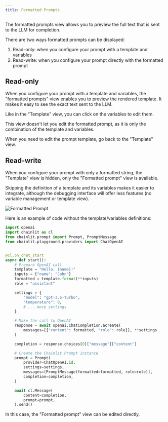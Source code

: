 ```yaml
---
title: Formatted Prompts
---
```


The formatted prompts view allows you to preview the full text that is sent to the LLM for completion.

There are two ways formatted prompts can be displayed:

1. Read-only: when you configure your prompt with a template and variables
2. Read-write: when you configure your prompt directly with the formatted prompt

## Read-only

When you configure your prompt with a template and variables, the "formatted prompts" view enables you to preview the rendered template. It makes it easy to see the exact text sent to the LLM.

Like in the "Template" view, you can click on the variables to edit them.

This view doesn't let you edit the formatted prompt, as it is only the combination of the template and variables.

When you need to edit the prompt template, go back to the "Template" view.

## Read-write

When you configure your prompt with only a formatted string, the "Template" view is hidden, only the "Formatted prompt" view is available.

Skipping the definition of a template and its variables makes it easier to integrate, although the debugging interface will offer less features (no variable management or template view).

![Formatted Prompt](/images/prompt-playground-formatted-prompt.png)

Here is an example of code without the template/variables definitions:

```python
import openai
import chainlit as cl
from chainlit.prompt import Prompt, PromptMessage
from chainlit.playground.providers import ChatOpenAI


@cl.on_chat_start
async def start():
    # Prepare OpenAI call
    template = "Hello, {name}!"
    inputs = {"name": "John"}
    formatted = template.format(**inputs)
    role = "assistant"

    settings = {
        "model": "gpt-3.5-turbo",
        "temperature": 0,
        # ... more settings
    }

    # Make the call to OpenAI
    response = await openai.ChatCompletion.acreate(
        messages=[{"content": formatted, "role": role}], **settings
    )

    completion = response.choices[0]["message"]["content"]

    # Create the Chainlit Prompt instance
    prompt = Prompt(
        provider=ChatOpenAI.id,
        settings=settings,
        messages=[PromptMessage(formatted=formatted, role=role)],
        completion=completion,
    )

    await cl.Message(
        content=completion,
        prompt=prompt,
    ).send()
```

In this case, the "Formatted prompt" view can be edited directly.